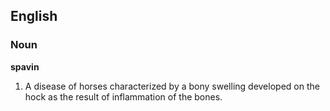 ==English==

===Noun===

'''spavin'''

#A disease of horses characterized by a bony swelling developed on the hock as the result of inflammation of the bones.